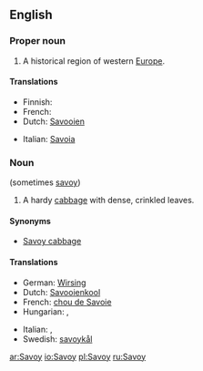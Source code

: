 ==English==

===Proper noun===
{{wikipedia}}
{{en-proper-noun}}

# A historical region of western [[Europe]].

====Translations====
{{trans-top|a historical region of western Europe}}
* Finnish: {{t-|fi|Savoiji}}
* French: {{t+|fr|Savoie|f}}
* Dutch: [[Savooien]]
{{trans-mid}}
* Italian: [[Savoia]] {{f}}
{{trans-bottom}}

===Noun===
{{en-noun}} (sometimes [[savoy]])

# A hardy [[cabbage]] with dense, crinkled leaves.

====Synonyms====
* [[Savoy cabbage]]

====Translations====
{{trans-top|a hardy cabbage with dense, crinkled leaves}}
* German: [[Wirsing]] {{m}}
* Dutch: [[Savooienkool]] {{m}}
* French: [[chou de Savoie]]
* Hungarian: {{t-|hu|kel}}, {{t|hu|kelkáposzta}}
{{trans-mid}}
* Italian: {{t+|it|verza|f}}, {{t-|it|cavolo verzetto|m}}
* Swedish: [[savoykål]]
{{trans-bottom}}

[[ar:Savoy]]
[[io:Savoy]]
[[pl:Savoy]]
[[ru:Savoy]]